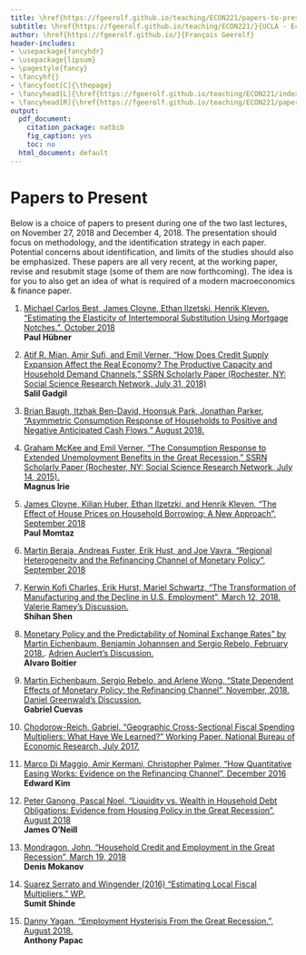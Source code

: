 ```yaml
---
title: \href{https://fgeerolf.github.io/teaching/ECON221/papers-to-present.pdf}{Papers to Present}
subtitle: \href{https://fgeerolf.github.io/teaching/ECON221/}{UCLA - Econ 221 - Fall 2018}
author: \href{https://fgeerolf.github.io/}{François Geerolf}
header-includes:
- \usepackage{fancyhdr}
- \usepackage{lipsum}
- \pagestyle{fancy}
- \fancyhf{}
- \fancyfoot[C]{\thepage}
- \fancyhead[L]{\href{https://fgeerolf.github.io/teaching/ECON221/index.html}{UCLA - Econ 221 - Fall 2018 - Geerolf}}
- \fancyhead[R]{\href{https://fgeerolf.github.io/teaching/ECON221/papers-to-present.pdf}{Papers to Present}}
output:
  pdf_document:
    citation_package: natbib
    fig_caption: yes
    toc: no
  html_document: default
---
```


# Papers to Present

Below is a choice of papers to present during one of the two last lectures, on November 27, 2018 and December 4, 2018. The presentation should focus on methodology, and the identification strategy in each paper. Potential concerns about identification, and limits of the studies should also be emphasized. These papers are all very recent, at the working paper, revise and resubmit stage (some of them are now forthcoming). The idea is for you to also get an idea of what is required of a modern macroeconomics & finance paper.

1. [Michael Carlos Best, James Cloyne, Ethan Ilzetski, Henrik Kleven. "Estimating the Elasticity of Intertemporal Substitution Using Mortgage Notches.", October 2018](https://docs.wixstatic.com/ugd/b3763a_0af2dca0bf484e75a340e9468f61936e.pdf)   
**Paul Hübner**  

2. [Atif R. Mian, Amir Sufi, and Emil Verner, “How Does Credit Supply Expansion Affect the Real Economy? The Productive Capacity and Household Demand Channels,” SSRN Scholarly Paper (Rochester, NY: Social Science Research Network, July 31, 2018)](https://papers.ssrn.com/abstract=2971086)  
**Salil Gadgil**

3. [Brian Baugh, Itzhak Ben-David, Hoonsuk Park, Jonathan Parker, “Asymmetric Consumption Response of Households to Positive and Negative Anticipated Cash Flows,” August 2018.](https://www.dropbox.com/s/dl/ropryv1gc7lephn/20180831%20Tax%20Refunds.pdf)

4. [Graham McKee and Emil Verner, “The Consumption Response to Extended Unemployment Benefits in the Great Recession,” SSRN Scholarly Paper (Rochester, NY: Social Science Research Network, July 14, 2015).](https://papers.ssrn.com/abstract=2630790)   
**Magnus Irie**

5. [James Cloyne, Kilian Huber, Ethan Ilzetzki, and Henrik Kleven, "The Effect of House Prices on Household Borrowing: A New Approach", September 2018](https://drive.google.com/file/d/0B3NznAC46AHNVVk5d3ZwRkRmREE/view)  
**Paul Momtaz**

6. [Martin Beraja, Andreas Fuster, Erik Hust, and Joe Vavra, "Regional Heterogeneity and the Refinancing Channel of Monetary Policy", September 2018](http://faculty.chicagobooth.edu/erik.hurst/research/BFHV_paper_june_7_2018%20af.pdf)

7. [Kerwin Kofi Charles, Erik Hurst, Mariel Schwartz, "The Transformation of Manufacturing and the Decline in U.S. Employment", March 12, 2018.](https://www.nber.org/chapters/c14081.pdf)  [Valerie Ramey's Discussion.](https://www.nber.org/chapters/c14083.pdf)  
**Shihan Shen**  

8. [Monetary Policy and the Predictability of Nominal Exchange Rates” by Martin Eichenbaum, Benjamin Johannsen and Sergio Rebelo, February 2018.](https://www.nber.org/papers/w23158). [Adrien Auclert's Discussion.](http://web.stanford.edu/%7Eaauclert/EJR_discussion.pdf)  
**Alvaro Boitier**

9. [Martin Eichenbaum, Sergio Rebelo, and Arlene Wong, "State Dependent Effects of Monetary Policy: the Refinancing Channel", November, 2018.](https://static1.squarespace.com/static/576576adbe659449f97e0d35/t/5be119b088251b14103ba05b/1541478856780/November2018) [Daniel Greenwald's Discussion.](http://www.dlgreenwald.com/uploads/4/5/2/8/45280895/erw_discussion_greenwald.pdf)  
**Gabriel Cuevas**

10. [Chodorow-Reich, Gabriel. “Geographic Cross-Sectional Fiscal Spending Multipliers: What Have We Learned?” Working Paper. National Bureau of Economic Research, July 2017.](https://scholar.harvard.edu/files/chodorow-reich/files/cross_sectional_multipliers.pdf)

11. [Marco Di Maggio, Amir Kermani, Christopher Palmer, "How Quantitative Easing Works: Evidence on the Refinancing Channel", December 2016](http://mitsloan.mit.edu/shared/ods/documents/?DocumentID=2835)  
**Edward Kim**

12. [Peter Ganong, Pascal Noel, "Liquidity vs. Wealth in Household Debt Obligations: Evidence from Housing Policy in the Great Recession", August 2018](https://www.nber.org/papers/w24964)  
**James O'Neill**

13. [Mondragon, John, "Household  Credit  and  Employment in  the  Great  Recession", March 19, 2018](https://www.dropbox.com/s/ftp7rj3aciu6kyo/Mondragon2018.pdf?dl=0)  
**Denis Mokanov**

14. [Suarez Serrato and Wingender (2016) “Estimating Local Fiscal Multipliers.” WP.](http://www.jcsuarez.com/Files/Suarez_Serrato-Wingender-ELFM_Resubmitted_2nd_Round.pdf)  
**Sumit Shinde**

15. [Danny Yagan, “Employment Hysterisis From the Great Recession.”, August 2018.](https://eml.berkeley.edu/~yagan/Hysteresis.pdf)  
**Anthony Papac**
